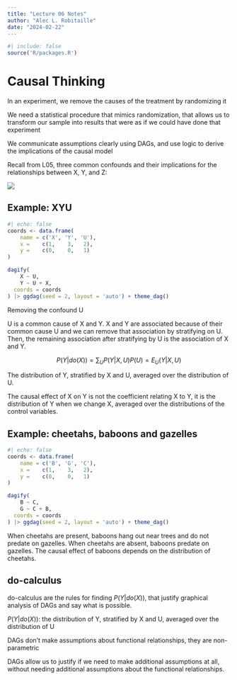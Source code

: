 ```yaml
---
title: "Lecture 06 Notes"
author: "Alec L. Robitaille"
date: "2024-02-22"
---
```


```r
#| include: false
source('R/packages.R')
```

# Causal Thinking

In an experiment, we remove the causes of the treatment by randomizing it

We need a statistical procedure that mimics randomization, that allows us to
transform our sample into results that were as if we could have done that
experiment

We communicate assumptions clearly using DAGs, and use logic to derive the
implications of the causal model

Recall from L05, three common confounds and their implications for the 
relationships between X, Y, and Z: 

![](../graphics/stat_rethinking_l05_four_elemental_xyz.png)

## Example: XYU
```r
#| echo: false
coords <- data.frame(
	name = c('X', 'Y', 'U'),
	x =    c(1,    3,   2),
	y =    c(0,    0,   1)
)
```

```r
dagify(
	X ~ U,
	Y ~ U + X,
  coords = coords
) |> ggdag(seed = 2, layout = 'auto') + theme_dag()
```

Removing the confound U 

U is a common cause of X and Y. X and Y are associated because of their 
common cause U and we can remove that association by stratifying on U. Then, 
the remaining association after stratifying by U is the association of X and Y.

$$P(Y|do(X)) = \sum_{U}P(Y|X, U)P(U) = E_{U}(Y|X,U)$$

The distribution of Y, stratified by X and U, averaged over the distribution of U. 

The causal effect of X on Y is not the coefficient relating X to Y, it is the
distribution of Y when we change X, averaged over the distributions of the
control variables.


## Example: cheetahs, baboons and gazelles

```r
#| echo: false
coords <- data.frame(
	name = c('B', 'G', 'C'),
	x =    c(1,    3,   2),
	y =    c(0,    0,   1)
)
```

```r
dagify(
	B ~ C,
	G ~ C + B,
  coords = coords
) |> ggdag(seed = 2, layout = 'auto') + theme_dag()
```


When cheetahs are present, baboons hang out near trees and do not predate on
gazelles. When cheetahs are absent, baboons predate on gazelles. The causal
effect of baboons depends on the distribution of cheetahs.


## do-calculus

do-calculus are the rules for finding $P(Y | do(X))$, that justify graphical
analysis of DAGs and say what is possible.

$P(Y | do(X))$: the distribution of Y, stratified by X and U, averaged over the
distribution of U

DAGs don't make assumptions about functional relationships, they are non-parametric

DAGs allow us to justify if we need to make additional assumptions at all, 
without needing additional assumptions about the functional relationships. 
